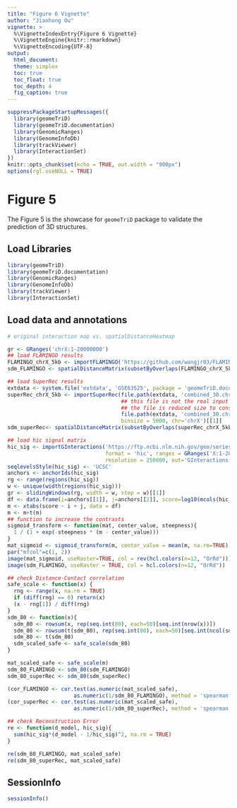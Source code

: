 ```yaml
---
title: "Figure 6 Vignette"
author: "Jianhong Ou"
vignette: >
  %\VignetteIndexEntry{Figure 6 Vignette}
  %\VignetteEngine{knitr::rmarkdown}
  %\VignetteEncoding{UTF-8}
output:
  html_document:
  theme: simplex
  toc: true
  toc_float: true
  toc_depth: 4
  fig_caption: true
---
```


```r
suppressPackageStartupMessages({
  library(geomeTriD)
  library(geomeTriD.documentation)
  library(GenomicRanges)
  library(GenomeInfoDb)
  library(trackViewer)
  library(InteractionSet)
})
knitr::opts_chunk$set(echo = TRUE, out.width = "900px")
options(rgl.useNULL = TRUE)
```

# Figure 5

The Figure 5 is the showcase for `geomeTriD` package to validate the prediction of 3D structures.

## Load Libraries

```r
library(geomeTriD)
library(geomeTriD.documentation)
library(GenomicRanges)
library(GenomeInfoDb)
library(trackViewer)
library(InteractionSet)
```

## Load data and annotations

```r
# original interaction map vs. spatialDistanceHeatmap

gr <- GRanges('chrX:1-20000000')
## load FLAMINGO results
FLAMINGO_chrX_5kb <- importFLAMINGO('https://github.com/wangjr03/FLAMINGO/raw/refs/heads/main/predictions/GM12878/chrX_5kb.txt')[[1]]
sdm_FLAMINGO <- spatialDistanceMatrix(subsetByOverlaps(FLAMINGO_chrX_5kb, gr), fill_NA = TRUE)

## load SuperRec results
extdata <- system.file('extdata', 'GSE63525', package = 'geomeTriD.documentation')
superRec_chrX_5kb <- importSuperRec(file.path(extdata, 'combined_30.chrX.SuperRec.txt.gz'),
                                    ## this file is not the real input file SuperRec
                                    ## the file is reduced size to construct the xyz object for this doc. 
                                    file.path(extdata, 'combined_30.chrX.SuperRec.input.subset.gz'),
                                    binsize = 5000, chr='chrX')[[1]]
sdm_superRec<- spatialDistanceMatrix(subsetByOverlaps(superRec_chrX_5kb, gr), fill_NA = TRUE)

## load hic signal matrix
hic_sig <- importGInteractions('https://ftp.ncbi.nlm.nih.gov/geo/series/GSE63nnn/GSE63525/suppl/GSE63525%5FGM12878%5Fdilution%5Fcombined%5F30.hic',
                               format = 'hic', ranges = GRanges('X:1-20000000'),
                               resolution = 250000, out='GInteractions')
seqlevelsStyle(hic_sig) <- 'UCSC'
anchors <- anchorIds(hic_sig)
rg <- range(regions(hic_sig))
w <- unique(width(regions(hic_sig)))
gr <- slidingWindows(rg, width = w, step = w)[[1]]
df <- data.frame(i=anchors[[1]], j=anchors[[2]], score=log10(mcols(hic_sig)$score))
m <- xtabs(score ~ i + j, data = df)
m <- m+t(m)
## function to increase the contrasts
sigmoid_transform <- function(mat, center_value, steepness){
  1 / (1 + exp(-steepness * (m - center_value)))
}
mat_sigmoid <- sigmoid_transform(m, center_value = mean(m, na.rm=TRUE), steepness = 5)
par("mfcol"=c(1, 2))
image(mat_sigmoid, useRaster=TRUE, col = rev(hcl.colors(n=12, "OrRd")))
image(sdm_FLAMINGO, useRaster = TRUE, col = hcl.colors(n=12, "OrRd"))

## check Distance-Contact correlation
safe_scale <- function(x) {
  rng <- range(x, na.rm = TRUE)
  if (diff(rng) == 0) return(x)
  (x - rng[1]) / diff(rng)
}
sdm_80 <- function(x){
  sdm_80 <- rowsum(x, rep(seq.int(80), each=50)[seq.int(nrow(x))])
  sdm_80 <- rowsum(t(sdm_80), rep(seq.int(80), each=50)[seq.int(ncol(sdm_80))])
  sdm_80 <- t(sdm_80)
  sdm_scaled_safe <- safe_scale(sdm_80)
}

mat_scaled_safe <- safe_scale(m)
sdm_80_FLAMINGO <- sdm_80(sdm_FLAMINGO)
sdm_80_superRec <- sdm_80(sdm_superRec)

(cor_FLAMINGO <- cor.test(as.numeric(mat_scaled_safe), 
                     as.numeric(1/sdm_80_FLAMINGO), method = 'spearman'))
(cor_superRec <- cor.test(as.numeric(mat_scaled_safe), 
                     as.numeric(1/sdm_80_superRec), method = 'spearman'))

## check Reconstruction Error
re <- function(d_model, hic_sig){
  sum(hic_sig*(d_model - 1/hic_sig)^2, na.rm = TRUE)
}

re(sdm_80_FLAMINGO, mat_scaled_safe)
re(sdm_80_superRec, mat_scaled_safe)
```


## SessionInfo

```r
sessionInfo()
```